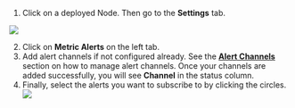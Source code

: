 1. Click on a deployed Node. Then go to the **Settings** tab.



![](/images/nodehealth1.png)

2.  Click on **Metric Alerts** on the left tab.
3. Add alert channels if not configured already. See the **[Alert Channels](https://scale3labs.com/docs/channels/introduction)** section on how to manage alert channels. Once your channels are added successfully, you will see **Channel** in the status column.
4. Finally, select the alerts you want to subscribe to by clicking the circles.
![](/images/node-health-metric-alerts.png)